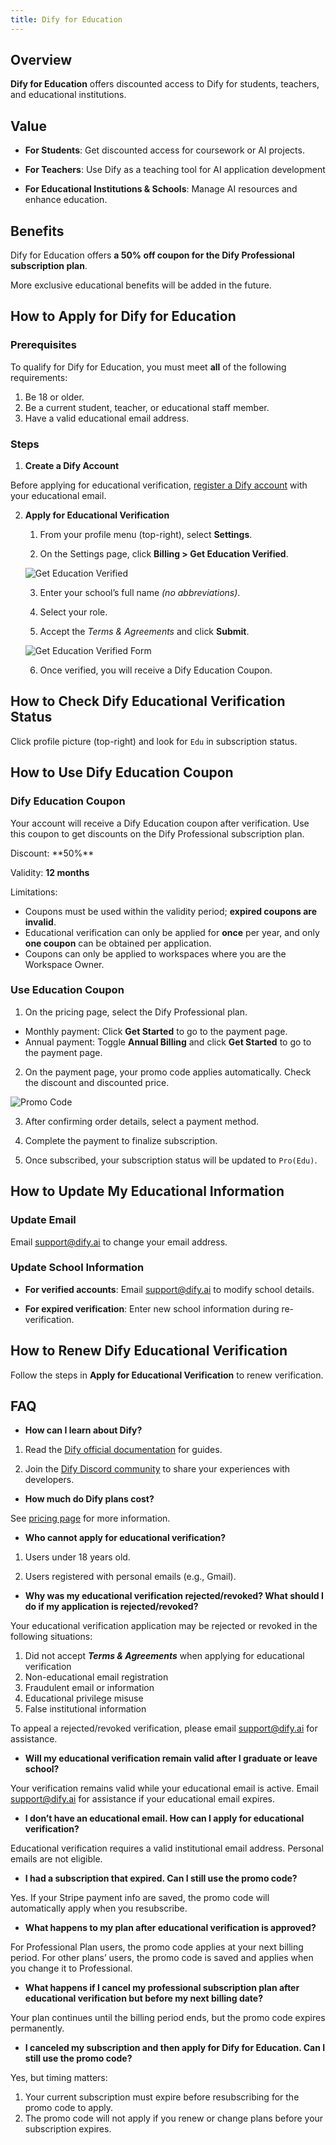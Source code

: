 ```yaml
---
title: Dify for Education
---
```


## Overview

**Dify for Education** offers discounted access to Dify for students, teachers, and educational institutions.

## Value

- **For Students**: Get discounted access for coursework or AI projects.

- **For Teachers**: Use Dify as a teaching tool for AI application development

- **For Educational Institutions & Schools**: Manage AI resources and enhance education.

## Benefits

Dify for Education offers **a 50% off coupon for the Dify Professional subscription plan**.

<Info>
More exclusive educational benefits will be added in the future.
</Info>

## How to Apply for Dify for Education

### Prerequisites

To qualify for Dify for Education, you must meet **all** of the following requirements:

1. Be 18 or older.
2. Be a current student, teacher, or educational staff member.
3. Have a valid educational email address.

### Steps

1. **Create a Dify Account**

Before applying for educational verification, [register a Dify account](https://cloud.dify.ai/signin) with your educational email.

2. **Apply for Educational Verification**

   1. From your profile menu (top-right), select **Settings**.

   2. On the Settings page, click **Billing > Get Education Verified**.

   ![Get Education Verified](https://assets-docs.dify.ai/2025/03/662ee0255a499ab4184fd617e0f5767d.png)

   3. Enter your school’s full name *(no abbreviations)*.

   4. Select your role.

   5. Accept the *Terms & Agreements* and click **Submit**.

   ![Get Education Verified Form](https://assets-docs.dify.ai/2025/03/47bf2c0674b04ad7eced99adb57ef7dc.png)

   6. Once verified, you will receive a Dify Education Coupon.

## How to Check Dify Educational Verification Status

Click profile picture (top-right) and look for `Edu` in subscription status.

## How to Use Dify Education Coupon

### Dify Education Coupon

Your account will receive a Dify Education coupon after verification. Use this coupon to get discounts on the Dify Professional subscription plan.

<Info>
Discount: **50%**

Validity: **12 months**

Limitations:
- Coupons must be used within the validity period; **expired coupons are invalid**.
- Educational verification can only be applied for **once** per year, and only **one coupon** can be obtained per application.
- Coupons can only be applied to workspaces where you are the Workspace Owner.
</Info>

### Use Education Coupon

1. On the pricing page, select the Dify Professional plan.

- Monthly payment: Click **Get Started** to go to the payment page.
- Annual payment: Toggle **Annual Billing** and click **Get Started** to go to the payment page.

2. On the payment page, your promo code applies automatically. Check the discount and discounted price.

![Promo Code](https://assets-docs.dify.ai/2025/03/b72d21a1df9cfa1adcf2271fa8d9bb69.png)

3. After confirming order details, select a payment method.

4. Complete the payment to finalize subscription.

5. Once subscribed, your subscription status will be updated to `Pro(Edu)`.

## How to Update My Educational Information

### Update Email

Email [support@dify.ai](mailto:support@dify.ai) to change your email address.

### Update School Information

- **For verified accounts**: Email [support@dify.ai](mailto:support@dify.ai) to modify school details.

- **For expired verification**: Enter new school information during re-verification.

## How to Renew Dify Educational Verification

Follow the steps in **Apply for Educational Verification** to renew verification.

## FAQ

- **How can I learn about Dify?**

1. Read the [Dify official documentation](https://docs.dify.ai/) for guides.
   
2. Join the [Dify Discord community](https://discord.com/invite/FngNHpbcY7) to share your experiences with developers.

- **How much do Dify plans cost?**

See [pricing page](https://dify.ai/pricing) for more information.

- **Who cannot apply for educational verification?**

1. Users under 18 years old.

2. Users registered with personal emails (e.g., Gmail).

- **Why was my educational verification rejected/revoked? What should I do if my application is rejected/revoked?**

Your educational verification application may be rejected or revoked in the following situations:

1. Did not accept ***Terms & Agreements*** when applying for educational verification
2. Non-educational email registration
3. Fraudulent email or information
4. Educational privilege misuse
5. False institutional information

To appeal a rejected/revoked verification, please email [support@dify.ai](mailto:support@dify.ai) for assistance.

- **Will my educational verification remain valid after I graduate or leave school?**

Your verification remains valid while your educational email is active. Email [support@dify.ai](mailto:support@dify.ai) for assistance if your educational email expires.

- **I don’t have an educational email. How can I apply for educational verification?**

Educational verification requires a valid institutional email address. Personal emails are not eligible.

- **I had a subscription that expired. Can I still use the promo code?**

Yes. If your Stripe payment info are saved, the promo code will automatically apply when you resubscribe.

- **What happens to my plan after educational verification is approved?**

For Professional Plan users, the promo code applies at your next billing period. For other plans’ users, the promo code is saved and applies when you change it to Professional.

- **What happens if I cancel my professional subscription plan after educational verification but before my next billing date?**

Your plan continues until the billing period ends, but the promo code expires permanently.

- **I canceled my subscription and then apply for Dify for Education. Can I still use the promo code?**

Yes, but timing matters:
1. Your current subscription must expire before resubscribing for the promo code to apply.
2. The promo code will not apply if you renew or change plans before your subscription expires.
